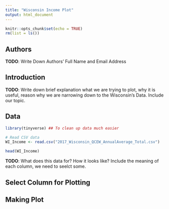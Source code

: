 ```yaml
---
title: "Wisconsin Income Plot"
output: html_document
---
```


```r
knitr::opts_chunk$set(echo = TRUE)
rm(list = ls())
```

## Authors
**TODO**: Write Down Authors' Full Name and Email Address


## Introduction
**TODO**: Write down brief explanation what we are trying to plot, why it is useful, reason why we are narrowing down to the Wisconsin's Data. Include our topic.


## Data

```r

library(tinyverse) ## To clean up data much easier

# Read CSV data
WI_Income <- read.csv("2017_Wisconsin_QCEW_AnnualAverage_Total.csv")

head(WI_Income)

```

**TODO**: What does this data for? How it looks like? Include the meaning of each column, we need to seelct some.


## Select Column for Plotting


## Making Plot
